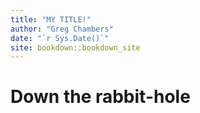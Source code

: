 ```yaml
--- 
title: "MY TITLE!"
author: "Greg Chambers"
date: "`r Sys.Date()`"
site: bookdown::bookdown_site
---
```


# Down the rabbit-hole

